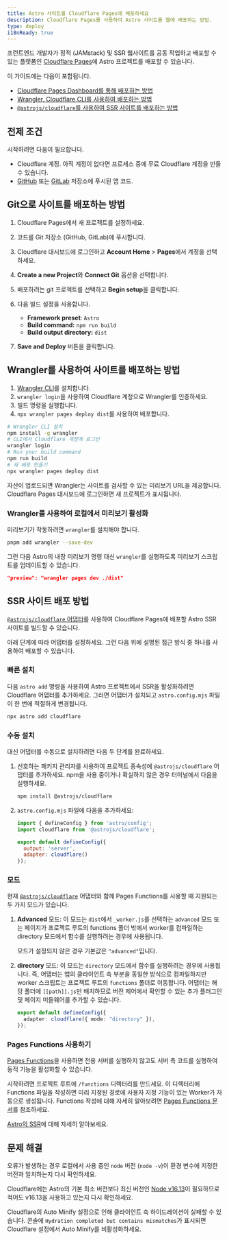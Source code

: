 ```yaml
---
title: Astro 사이트를 Cloudflare Pages에 배포하세요
description: Cloudflare Pages를 사용하여 Astro 사이트를 웹에 배포하는 방법.
type: deploy
i18nReady: true
---
```



프런트엔드 개발자가 정적 (JAMstack) 및 SSR 웹사이트를 공동 작업하고 배포할 수 있는 플랫폼인 [Cloudflare Pages](https://pages.cloudflare.com/)에 Astro 프로젝트를 배포할 수 있습니다.

이 가이드에는 다음이 포함됩니다.

- [Cloudflare Pages Dashboard를 통해 배포하는 방법](#how-to-deploy-a-site-with-git)
- [Wrangler, Cloudflare CLI를 사용하여 배포하는 방법](#how-to-deploy-a-site-using-wrangler)
- [`@astrojs/cloudflare`를 사용하여 SSR 사이트를 배포하는 방법](#how-to-deploy-an-ssr-site)

## 전제 조건

시작하려면 다음이 필요합니다.

- Cloudflare 계정. 아직 계정이 없다면 프로세스 중에 무료 Cloudflare 계정을 만들 수 있습니다.
- [GitHub](https://github.com/) 또는 [GitLab](https://about.gitlab.com/) 저장소에 푸시된 앱 코드.

## Git으로 사이트를 배포하는 방법

1. Cloudflare Pages에서 새 프로젝트를 설정하세요.
2. 코드를 Git 저장소 (GitHub, GitLab)에 푸시합니다.
3. Cloudflare 대시보드에 로그인하고 **Account Home** > **Pages**에서 계정을 선택하세요.
4. **Create a new Project**와 **Connect Git** 옵션을 선택합니다.
5. 배포하려는 git 프로젝트를 선택하고 **Begin setup**을 클릭합니다.
6. 다음 빌드 설정을 사용합니다.

    - **Framework preset**: `Astro`
    - **Build command:** `npm run build`
    - **Build output directory:** `dist`

7. **Save and Deploy** 버튼을 클릭합니다.

## Wrangler를 사용하여 사이트를 배포하는 방법

1. [Wrangler CLI](https://developers.cloudflare.com/workers/wrangler/get-started/)를 설치합니다.
2. `wrangler login`을 사용하여 Cloudflare 계정으로 Wrangler를 인증하세요.
3. 빌드 명령을 실행합니다.
4. `npx wrangler pages deploy dist`를 사용하여 배포합니다.

```bash
# Wrangler CLI 설치
npm install -g wrangler
# CLI에서 Cloudflare 계정에 로그인
wrangler login
# Run your build command
npm run build
# 새 배포 만들기
npx wrangler pages deploy dist
```

자산이 업로드되면 Wrangler는 사이트를 검사할 수 있는 미리보기 URL을 제공합니다. Cloudflare Pages 대시보드에 로그인하면 새 프로젝트가 표시됩니다.

### Wrangler를 사용하여 로컬에서 미리보기 활성화

미리보기가 작동하려면 `wrangler`를 설치해야 합니다.

```bash
pnpm add wrangler --save-dev
```

그런 다음 Astro의 내장 미리보기 명령 대신 `wrangler`를 실행하도록 미리보기 스크립트를 업데이트할 수 있습니다.

```json title="package.json"
"preview": "wrangler pages dev ./dist"
```

## SSR 사이트 배포 방법

[`@astrojs/cloudflare` 어댑터](/ko/guides/integrations-guide/cloudflare/)를 사용하여 Cloudflare Pages에 배포할 Astro SSR 사이트를 빌드할 수 있습니다.

아래 단계에 따라 어댑터를 설정하세요. 그런 다음 위에 설명된 접근 방식 중 하나를 사용하여 배포할 수 있습니다.

### 빠른 설치

다음 `astro add` 명령을 사용하여 Astro 프로젝트에서 SSR을 활성화하려면 Cloudflare 어댑터를 추가하세요. 그러면 어댑터가 설치되고 `astro.config.mjs` 파일이 한 번에 적절하게 변경됩니다.

```bash
npx astro add cloudflare
```

### 수동 설치

대신 어댑터를 수동으로 설치하려면 다음 두 단계를 완료하세요.

1. 선호하는 패키지 관리자를 사용하여 프로젝트 종속성에 `@astrojs/cloudflare` 어댑터를 추가하세요. npm을 사용 중이거나 확실하지 않은 경우 터미널에서 다음을 실행하세요.

    ```bash
    npm install @astrojs/cloudflare
    ```

2. `astro.config.mjs` 파일에 다음을 추가하세요:

    ```js title="astro.config.mjs" ins={2, 5-6}
    import { defineConfig } from 'astro/config';
    import cloudflare from '@astrojs/cloudflare';

    export default defineConfig({
      output: 'server',
      adapter: cloudflare()
    });
    ```

### 모드

현재 [`@astrojs/cloudflare`](https://github.com/withastro/astro/tree/main/packages/integrations/cloudflare#readme) 어댑터와 함께 Pages Functions를 사용할 때 지원되는 두 가지 모드가 있습니다.

1. **Advanced** 모드: 이 모드는 `dist`에서 `_worker.js`를 선택하는 `advanced` 모드 또는 페이지가 프로젝트 루트의 functions 폴더 밖에서 worker를 컴파일하는 directory 모드에서 함수를 실행하려는 경우에 사용됩니다.

    모드가 설정되지 않은 경우 기본값은 `"advanced"`입니다.

2. **directory** 모드: 이 모드는 `directory` 모드에서 함수를 실행하려는 경우에 사용됩니다. 즉, 어댑터는 앱의 클라이언트 측 부분을 동일한 방식으로 컴파일하지만 worker 스크립트는 프로젝트 루트의 `functions` 폴더로 이동합니다. 어댑터는 해당 폴더에 `[[path]].js`만 배치하므로 버전 제어에서 확인할 수 있는 추가 플러그인 및 페이지 미들웨어를 추가할 수 있습니다.

    ```ts title="astro.config.mjs" "directory"
    export default defineConfig({
      adapter: cloudflare({ mode: "directory" }),
    });
    ```

### Pages Functions 사용하기

[Pages Functions](https://developers.cloudflare.com/pages/platform/functions/)을 사용하면 전용 서버를 실행하지 않고도 서버 측 코드를 실행하여 동적 기능을 활성화할 수 있습니다.

시작하려면 프로젝트 루트에 `/functions` 디렉터리를 만드세요. 이 디렉터리에 Functions 파일을 작성하면 미리 지정된 경로에 사용자 지정 기능이 있는 Worker가 자동으로 생성됩니다. Functions 작성에 대해 자세히 알아보려면 [Pages Functions 문서](https://developers.cloudflare.com/pages/platform/functions/)를 참조하세요.

<ReadMore>[Astro의 SSR](/ko/guides/server-side-rendering/)에 대해 자세히 알아보세요.</ReadMore>

## 문제 해결

오류가 발생하는 경우 로컬에서 사용 중인 `node` 버전 (`node -v`)이 환경 변수에 지정한 버전과 일치하는지 다시 확인하세요.

Cloudflare에는 Astro의 기본 최소 버전보다 최신 버전인 [Node v16.13](https://miniflare.dev/get-started/cli#installation)이 필요하므로 적어도 v16.13을 사용하고 있는지 다시 확인하세요.

Cloudflare의 Auto Minify 설정으로 인해 클라이언트 측 하이드레이션이 실패할 수 있습니다. 콘솔에 `Hydration completed but contains mismatches`가 표시되면 Cloudflare 설정에서 Auto Minify를 비활성화하세요.
